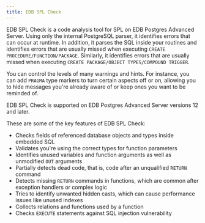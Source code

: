 ```yaml
---
title: EDB SPL Check
---
```


EDB SPL Check is a code analysis tool for SPL on EDB Postgres Advanced Server. Using only the internal PostgreSQL parser, it identifies errors that can occur at runtime. In addition, it parses the SQL inside your routines and identifies errors that are usually missed when executing `CREATE PROCEDURE/FUNCTION/PACKAGE`. Similarly, it identifies errors that are usually missed when executing `CREATE PACKAGE/OBJECT TYPES/COMPOUND TRIGGER`.

You can control the levels of many warnings and hints. For instance, you can add `PRAGMA` type markers to turn certain aspects off or on, allowing you to hide messages you're already aware of or keep ones you want to be reminded of. 

EDB SPL Check is supported on EDB Postgres Advanced Server versions 12 and later.

These are some of the key features of EDB SPL Check:

- Checks fields of referenced database objects and types inside embedded SQL
- Validates you're using the correct types for function parameters
- Identifies unused variables and function arguments as well as unmodified `OUT` arguments
- Partially detects dead code, that is, code after an unqualified `RETURN` command
- Detects missing `RETURN` commands in functions, which are common after exception handlers or complex logic 
- Tries to identify unwanted hidden casts, which can cause performance issues like unused indexes
- Collects relations and functions used by a function 
- Checks `EXECUTE` statements against SQL injection vulnerability 